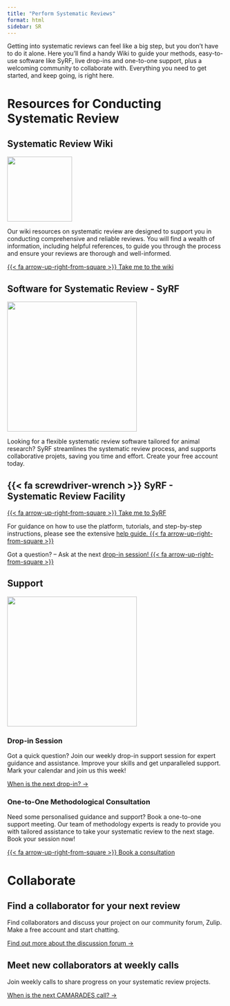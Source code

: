 ```yaml
---
title: "Perform Systematic Reviews"
format: html
sidebar: SR
---
```


Getting into systematic reviews can feel like a big step, but you don’t have to do it alone. Here you’ll find a handy Wiki to guide your methods, easy-to-use software like SyRF, live drop-ins and one-to-one support, plus a welcoming community to collaborate with. Everything you need to get started, and keep going, is right here.


# Resources for Conducting Systematic Review


## Systematic Review Wiki
::::: grid
::: g-col-3
![](/images/COReS_community_final_toolbox.jpg){width=150px fig-align="center"}
::: 

::: g-col-9
Our wiki resources on systematic review are designed to support you in conducting comprehensive and reliable reviews. You will find a wealth of information, including helpful references, to guide you through the process and ensure your reviews are thorough and well-informed.

[{{< fa arrow-up-right-from-square >}} Take me to the wiki](http://www.camarades.de){target="_blank"}
:::
::::

## Software for Systematic Review - SyRF
::::: grid
::: g-col-3
![](/images/SyRF_logo-removebg-preview.png){width=300px fig-align="center"}
:::

::: g-col-9
Looking for a flexible systematic review software tailored for animal research? SyRF streamlines the systematic review process, and supports collaborative projets, saving you time and effort. Create your free account today.

::: {.callout-tip icon="false"}
## {{< fa screwdriver-wrench >}} SyRF - Systematic Review Facility
[{{< fa arrow-up-right-from-square >}} Take me to SyRF ](http://www.syrf.org.uk){.btn .btn-secondary target="_blank"} 

For guidance on how to use the platform, tutorials, and step-by-step instructions, please see the extensive [help guide. {{< fa arrow-up-right-from-square >}} ](https://help.syrf.org.uk/){target="_blank"}

Got a question? – Ask at the next [ drop-in session! {{< fa arrow-up-right-from-square >}} ](https://www.bihealth.org/en/quest/service/service/systematic-review-methods-consultation-hour){target="_blank"}
::: 

:::
::::

## Support

::::: grid
::: g-col-3
![](/images/COReS_community_final_helpdesk.jpg){width=300px fig-align="center"}
:::

::: g-col-9
### Drop-in Session
Got a quick question? Join our weekly drop-in support session for expert guidance and assistance. Improve your skills and get unparalleled support. Mark your calendar and join us this week!

[When is the next drop-in? →](/events/)

### One-to-One Methodological Consultation

Need some personalised guidance and support? Book a one-to-one support meeting. Our team of methodology experts is ready to provide you with tailored assistance to take your systematic review to the next stage. Book your session now!

[{{< fa arrow-up-right-from-square >}} Book a consultation](https://www.bihealth.org/en/quest/service/service/systematic-review-helpdesk){target="_blank"}
:::
::::



# Collaborate

## Find a collaborator for your next review

Find collaborators and discuss your project on our community forum, Zulip. Make a free account and start chatting.

[Find out more about the discussion forum →](/about-cores/using-zulip/)

## Meet new collaborators at weekly calls

Join weekly calls to share progress on your systematic review projects.

[When is the next CAMARADES call? →](/events/)
